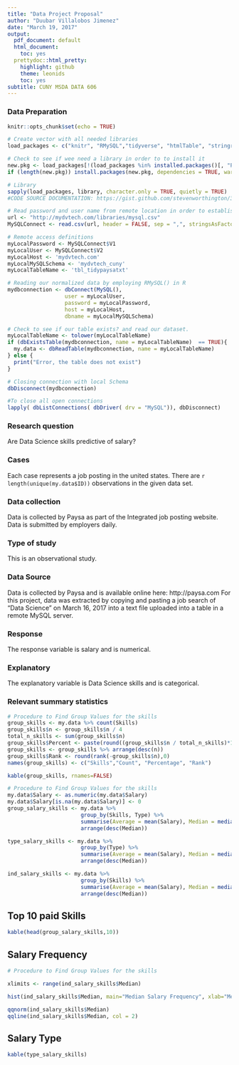 ---
title: "Data Project Proposal"
author: "Duubar Villalobos Jimenez"
date: "March 19, 2017"
output:
  pdf_document: default
  html_document:
    toc: yes
  prettydoc::html_pretty:
    highlight: github
    theme: leonids
    toc: yes
subtitle: CUNY MSDA DATA 606
---

### Data Preparation


```{r library_definitions, echo=FALSE, warning=FALSE, error=FALSE, cache=FALSE, results='hide', message=FALSE}
knitr::opts_chunk$set(echo = TRUE)

# Create vector with all needed libraries
load_packages <- c("knitr", "RMySQL","tidyverse", "htmlTable", "stringr", "prettydoc", "janitor")

# Check to see if wee need a library in order to to install it
new.pkg <- load_packages[!(load_packages %in% installed.packages()[, "Package"])]
if (length(new.pkg)) install.packages(new.pkg, dependencies = TRUE, warn.conflicts = FALSE)

# Library
sapply(load_packages, library, character.only = TRUE, quietly = TRUE)
#CODE SOURCE DOCUMENTATION: https://gist.github.com/stevenworthington/3178163
```

```{r, echo=FALSE, warning=FALSE, error=FALSE, cache=FALSE, results='hide', message=FALSE}
# Read password and user name from remote location in order to establish connection to MySQL
url <- "http://mydvtech.com/libraries/mysql.csv"
MySQLConnect <- read.csv(url, header = FALSE, sep = ",", stringsAsFactors=FALSE)

# Remote access definitions
myLocalPassword <- MySQLConnect$V1
myLocalUser <- MySQLConnect$V2
myLocalHost <- 'mydvtech.com'
myLocalMySQLSchema <- 'mydvtech_cuny'
myLocalTableName <- 'tbl_tidypaysatxt'
```

```{r Duubar_MySQL_Read, warning=FALSE, error=FALSE, message=FALSE, results='hide'}
# Reading our normalized data by employing RMySQL() in R
mydbconnection <- dbConnect(MySQL(), 
                  user = myLocalUser,
                  password = myLocalPassword,
                  host = myLocalHost,
                  dbname = myLocalMySQLSchema)

# Check to see if our table exists? and read our dataset.
myLocalTableName <- tolower(myLocalTableName)
if (dbExistsTable(mydbconnection, name = myLocalTableName)  == TRUE){
  my.data <- dbReadTable(mydbconnection, name = myLocalTableName)
} else {
  print("Error, the table does not exist")
}

# Closing connection with local Schema
dbDisconnect(mydbconnection)

#To close all open connections
lapply( dbListConnections( dbDriver( drv = "MySQL")), dbDisconnect)
```



### Research question 

Are Data Science skills predictive of salary?



### Cases 

Each case represents a job posting in the united states. There are `r length(unique(my.data$ID))` observations in the given data set.




### Data collection 

Data is collected by Paysa as part of the Integrated job posting website. Data is submitted by employers daily.




### Type of study 

This is an observational study.




### Data Source 

Data is collected by Paysa and is available online here: http://paysa.com For this project, data was extracted by copying and pasting a job search of "Data Science" on March 16, 2017 into a text file uploaded into a table in a remote MySQL server.



### Response 

The response variable is salary and is numerical.




### Explanatory 

The explanatory variable is Data Science skills and is categorical.



### Relevant summary statistics 

```{r,  echo=FALSE, warning=FALSE, error=FALSE, message=FALSE }
# Procedure to Find Group Values for the skills
group_skills <- my.data %>% count(Skills)
group_skills$n <- group_skills$n / 4
total_n_skills <- sum(group_skills$n)
group_skills$Percent <- paste(round((group_skills$n / total_n_skills)*100,2),"%")
group_skills <- group_skills %>% arrange(desc(n))
group_skills$Rank <- round(rank(-group_skills$n),0)
names(group_skills) <- c("Skills","Count", "Percentage", "Rank")
```

```{r, echo=FALSE, warning=FALSE, error=FALSE, message=FALSE}
kable(group_skills, rnames=FALSE)
```


```{r, echo=FALSE, warning=FALSE, error=FALSE, message=FALSE}
# Procedure to Find Group Values for the skills
my.data$Salary <- as.numeric(my.data$Salary)
my.data$Salary[is.na(my.data$Salary)] <- 0
group_salary_skills <- my.data %>%
                       group_by(Skills, Type) %>%
                       summarise(Average = mean(Salary), Median = median(Salary), Max = max(Salary), Min= min(Salary)) %>%
                       arrange(desc(Median))

type_salary_skills <- my.data %>%
                       group_by(Type) %>%
                       summarise(Average = mean(Salary), Median = median(Salary), Max = max(Salary), Min= min(Salary)) %>%
                       arrange(desc(Median))

ind_salary_skills <- my.data %>%
                       group_by(Skills) %>%
                       summarise(Average = mean(Salary), Median = median(Salary), Max = max(Salary), Min= min(Salary)) %>%
                       arrange(desc(Median))
```

## Top 10 paid Skills

```{r, echo=FALSE, warning=FALSE, error=FALSE, message=FALSE}
kable(head(group_salary_skills,10))
```

## Salary Frequency

```{r, echo=FALSE, warning=FALSE, error=FALSE, message=FALSE }
# Procedure to Find Group Values for the skills

xlimits <- range(ind_salary_skills$Median)

hist(ind_salary_skills$Median, main="Median Salary Frequency", xlab="Median Expected Salary", breaks = 20, xlim = xlimits)

```

```{r}
qqnorm(ind_salary_skills$Median)
qqline(ind_salary_skills$Median, col = 2)
```



## Salary Type

```{r, echo=FALSE, warning=FALSE, error=FALSE, message=FALSE}
kable(type_salary_skills)
```
